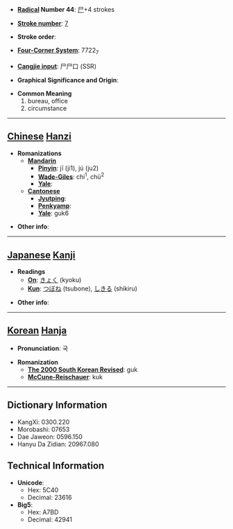 * '''[[Wiktionary:Chinese radical index| Radical]] Number 44''': [[Wiktionary:Chinese radical index 尸|尸]]+4 strokes

* '''[[Wiktionary:Chinese total strokes index|Stroke number]]''': [[Wiktionary:Chinese total strokes index 7|7]]

* '''Stroke order''': 

* '''[[Wiktionary:Chinese four corner index|Four-Corner System]]''': 7722<sub>7</sub>

* '''[[Wiktionary:Chinese Cangjie index|Cangjie input]]''': 尸尸口 (SSR)

* '''Graphical Significance and Origin''': 

* '''Common Meaning'''
*#bureau, office
*# circumstance


----

== [[Chinese]] [[Hanzi]] ==

* '''Romanizations'''
** '''[[Mandarin]]'''
*** '''[[Pinyin]]''': jī (ji1), jú (ju2)
*** '''[[Wade-Giles]]''': chi<sup>1</sup>, chü<sup>2</sup>
*** '''[[Yale]]''': 
** '''[[Cantonese]]'''
*** '''[[Jyutping]]''':
*** '''[[Penkyamp]]''': 
*** '''[[Yale]]''': guk6

* '''Other info''': 

----

== [[Japanese]] [[Kanji]] ==

* '''Readings'''
** '''[[On]]''': [[きょく]] (kyoku)
** '''[[Kun]]''': [[つぼね]] (tsubone), [[しきる]] (shikiru)

* '''Other info''':  

----

== [[Korean]] [[Hanja]] ==

* '''Pronunciation''': 국

* '''Romanization'''
** '''[[The 2000 South Korean Revised Romanization|The 2000 South Korean Revised]]''': guk
** '''[[McCune-Reischauer]]''': kuk

----

== Dictionary Information ==

* KangXi: 0300.220
* Morobashi: 07653
* Dae Jaweon: 0596.150
* Hanyu Da Zidian: 20967.080

== Technical Information ==

* '''Unicode''':
** Hex: 5C40
** Decimal: 23616
* '''Big5''':
** Hex: A7BD
** Decimal: 42941